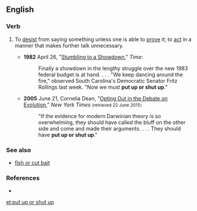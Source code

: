 ==English==

===Verb===
{{infl|en|verb|head=[[to]] [[put up]] [[or]] [[shut up]]}}

# {{idiomatic}} To [[desist]] from saying something unless one is able to [[prove]] it; to [[act]] in a manner that makes further talk unnecessary.
#* '''1982''' April 26, "[http://www.time.com/time/magazine/article/0,9171,922881,00.html Stumbling to a Showdown]," ''Time'':
#*: Finally a showdown in the lengthy struggle over the new 1983 federal budget is at hand. . . . "We keep dancing around the fire," observed South Carolina's Democratic Senator Fritz Rollings last week. "Now we must '''put up or shut up'''."
#* '''2005''' June 21, Cornelia Dean, "[http://www.nytimes.com/2005/06/21/science/21evo.html?pagewanted=print Opting Out in the Debate on Evolution ]," ''New York Times'' <small>(retrieved 22 June 2011)</small>:
#*: "If the evidence for modern Darwinian theory is so overwhelming, they should have called the bluff on the other side and come and made their arguments. . . . They should have '''put up or shut up'''."

===See also===
* [[fish or cut bait]]

===References===
* {{R:OneLook}}

[[et:put up or shut up]]